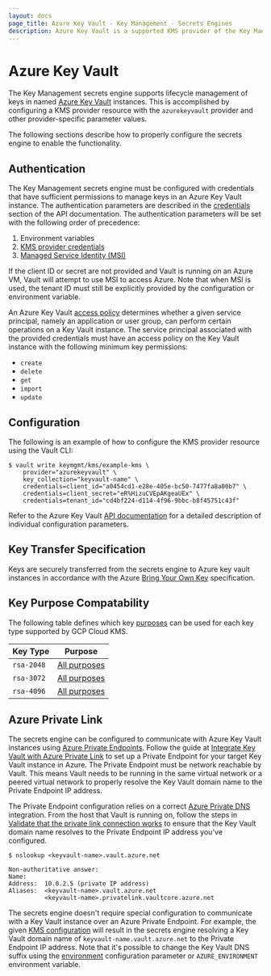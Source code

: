 ```yaml
---
layout: docs
page_title: Azure Key Vault - Key Management - Secrets Engines
description: Azure Key Vault is a supported KMS provider of the Key Management secrets engine.
---
```


# Azure Key Vault

The Key Management secrets engine supports lifecycle management of keys in named
[Azure Key Vault](https://docs.microsoft.com/en-us/azure/key-vault/) instances.
This is accomplished by configuring a KMS provider resource with the `azurekeyvault`
provider and other provider-specific parameter values.

The following sections describe how to properly configure the secrets engine to enable
the functionality.

## Authentication

The Key Management secrets engine must be configured with credentials that have sufficient
permissions to manage keys in an Azure Key Vault instance. The authentication parameters are
described in the [credentials](/api-docs/secret/key-management/azurekeyvault#credentials) section
of the API documentation. The authentication parameters will be set with the following order
of precedence:

1. Environment variables
2. [KMS provider credentials](/api-docs/secret/key-management/azurekeyvault#credentials)
3. [Managed Service Identity (MSI)](https://docs.microsoft.com/en-us/azure/active-directory/managed-service-identity/overview)

If the client ID or secret are not provided and Vault is running on an Azure VM, Vault will attempt
to use MSI to access Azure. Note that when MSI is used, the tenant ID must still be explicitly provided
by the configuration or environment variable.

An Azure Key Vault [access policy](https://docs.microsoft.com/en-us/azure/key-vault/general/assign-access-policy-portal)
determines whether a given service principal, namely an application or user group, can perform certain
operations on a Key Vault instance. The service principal associated with the provided credentials must
have an access policy on the Key Vault instance with the following minimum key permissions:

- `create`
- `delete`
- `get`
- `import`
- `update`

## Configuration

The following is an example of how to configure the KMS provider resource using the Vault CLI:

```text
$ vault write keymgmt/kms/example-kms \
    provider="azurekeyvault" \
    key_collection="keyvault-name" \
    credentials=client_id="a0454cd1-e28e-405e-bc50-7477fa8a00b7" \
    credentials=client_secret="eR%HizuCVEpAKgeaUEx" \
    credentials=tenant_id="cd4bf224-d114-4f96-9bbc-b8f45751c43f"
```

Refer to the Azure Key Vault [API documentation](/api-docs/secret/key-management/azurekeyvault)
for a detailed description of individual configuration parameters.

## Key Transfer Specification

Keys are securely transferred from the secrets engine to Azure key vault instances in accordance
with the Azure [Bring Your Own Key](https://docs.microsoft.com/en-us/azure/key-vault/keys/byok-specification)
specification.

## Key Purpose Compatability

The following table defines which key [purposes](/api-docs/secret/key-management#purpose) can be used
for each key type supported by GCP Cloud KMS.

| Key Type       | Purpose                                                 |
| -------------- | ------------------------------------------------------- |
| `rsa-2048`     | [All purposes](/api-docs/secret/key-management#purpose) |
| `rsa-3072`     | [All purposes](/api-docs/secret/key-management#purpose) |
| `rsa-4096`     | [All purposes](/api-docs/secret/key-management#purpose) |

## Azure Private Link

The secrets engine can be configured to communicate with Azure Key Vault instances
using [Azure Private Endpoints](https://docs.microsoft.com/en-us/azure/private-link/private-endpoint-overview).
Follow the guide at [Integrate Key Vault with Azure Private Link](https://docs.microsoft.com/en-us/azure/key-vault/general/private-link-service?tabs=portal)
to set up a Private Endpoint for your target Key Vault instance in Azure. The Private Endpoint must
be network reachable by Vault. This means Vault needs to be running in the same virtual network or
a peered virtual network to properly resolve the Key Vault domain name to the Private Endpoint IP
address.

The Private Endpoint configuration relies on a correct [Azure Private DNS](https://docs.microsoft.com/en-us/azure/dns/private-dns-overview)
integration. From the host that Vault is running on, follow the steps in
[Validate that the private link connection works](https://docs.microsoft.com/en-us/azure/key-vault/general/private-link-service?tabs=portal#validate-that-the-private-link-connection-works)
to ensure that the Key Vault domain name resolves to the Private Endpoint IP address you've configured.

```
$ nslookup <keyvault-name>.vault.azure.net

Non-authoritative answer:
Name:
Address:  10.0.2.5 (private IP address)
Aliases:  <keyvault-name>.vault.azure.net
          <keyvault-name>.privatelink.vaultcore.azure.net
```

The secrets engine doesn't require special configuration to communicate with a Key Vault instance
over an Azure Private Endpoint. For example, the given [KMS configuration](/docs/secrets/key-management/azurekeyvault#configuration)
will result in the secrets engine resolving a Key Vault domain name of `keyvault-name.vault.azure.net`
to the Private Endpoint IP address. Note that it's possible to change the Key Vault DNS suffix using the
[environment](/api-docs/secret/key-management/azurekeyvault#environment)
configuration parameter or `AZURE_ENVIRONMENT` environment variable.
